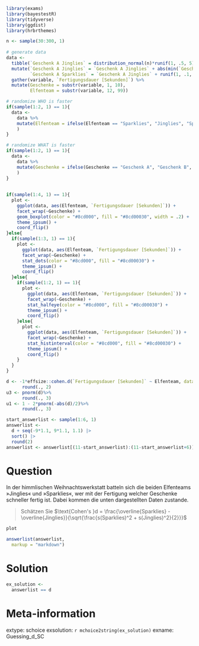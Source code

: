 ```r
library(exams)
library(bayestestR)
library(tidyverse)
library(ggdist)
library(hrbrthemes)

n <- sample(30:300, 1)
    
# generate data
data <- 
  tibble(`Geschenk A Jinglies` = distribution_normal(n)*runif(1, .5, 5)) %>% 
  mutate(`Geschenk A Jinglies` = `Geschenk A Jinglies` + abs(min(`Geschenk A Jinglies`)) + runif(1, 0, sd(`Geschenk A Jinglies`)*5),
         `Geschenk A Sparklies` = `Geschenk A Jinglies` + runif(1, .1, 1)*sd(`Geschenk A Jinglies`)) %>% 
  gather(variable, `Fertigungsdauer [Sekunden]`) %>% 
  mutate(Geschenke = substr(variable, 1, 10),
         Elfenteam = substr(variable, 12, 99))

# randomize WHO is faster
if(sample(1:2, 1) == 1){
  data <- 
    data %>% 
    mutate(Elfenteam = ifelse(Elfenteam == "Sparklies", "Jinglies", "Sparklies")
    )
}

# randomize WHAT is faster
if(sample(1:2, 1) == 1){
  data <- 
    data %>% 
    mutate(Geschenke = ifelse(Geschenke == "Geschenk A", "Geschenk B", "Geschenk A")
    )
}
    
    
if(sample(1:4, 1) == 1){
  plot <- 
    ggplot(data, aes(Elfenteam, `Fertigungsdauer [Sekunden]`)) +
    facet_wrap(~Geschenke) +
    geom_boxplot(color = "#8cd000", fill = "#8cd00030", width = .2) +
    theme_ipsum() +
    coord_flip()
}else{
  if(sample(1:3, 1) == 1){
    plot <- 
      ggplot(data, aes(Elfenteam, `Fertigungsdauer [Sekunden]`)) +
      facet_wrap(~Geschenke) +
      stat_dots(color = "#8cd000", fill = "#8cd00030") +
      theme_ipsum() +
      coord_flip() 
  }else{
    if(sample(1:2, 1) == 1){
      plot <- 
        ggplot(data, aes(Elfenteam, `Fertigungsdauer [Sekunden]`)) +
        facet_wrap(~Geschenke) +
        stat_halfeye(color = "#8cd000", fill = "#8cd00030") +
        theme_ipsum() +
        coord_flip()
    }else{
      plot <- 
        ggplot(data, aes(Elfenteam, `Fertigungsdauer [Sekunden]`)) +
        facet_wrap(~Geschenke) +
        stat_histinterval(color = "#8cd000", fill = "#8cd00030") +
        theme_ipsum() +
        coord_flip()
    }
  }
}

d <- -1*effsize::cohen.d(`Fertigungsdauer [Sekunden]` ~ Elfenteam, data = data)$estimate %>% 
      round(., 2)
u3 <- pnorm(d)%>% 
      round(., 3)
u1 <- 1 - 2*pnorm(-abs(d)/2)%>% 
      round(., 3)

start_answerlist <- sample(1:6, 1)
answerlist <- 
  d + seq(-9*1.1, 9*1.1, 1.1) |> 
  sort() |> 
  round(2)
answerlist <- answerlist[(11-start_answerlist):(11-start_answerlist+6)]
```

Question
========
In der himmlischen Weihnachtswerkstatt batteln sich die beiden Elfenteams »Jinglies« und »Sparklies«, wer mit der Fertigung welcher Geschenke schneller fertig ist. Dabei kommen die unten dargestellten Daten zustande. 

>  Schätzen Sie $\text{Cohen's }d = \frac{\overline{Sparklies} - \overline{Jinglies}}{\sqrt{\frac{s(Sparklies)^2 + s(Jinglies)^2}{2}}}$

```r
plot
```


```r
answerlist(answerlist,
  markup = "markdown")
```

Solution
========

```r
ex_solution <- 
  answerlist == d
```



Meta-information
================
extype: schoice
exsolution: `r mchoice2string(ex_solution)`
exname: Guessing_d_SC